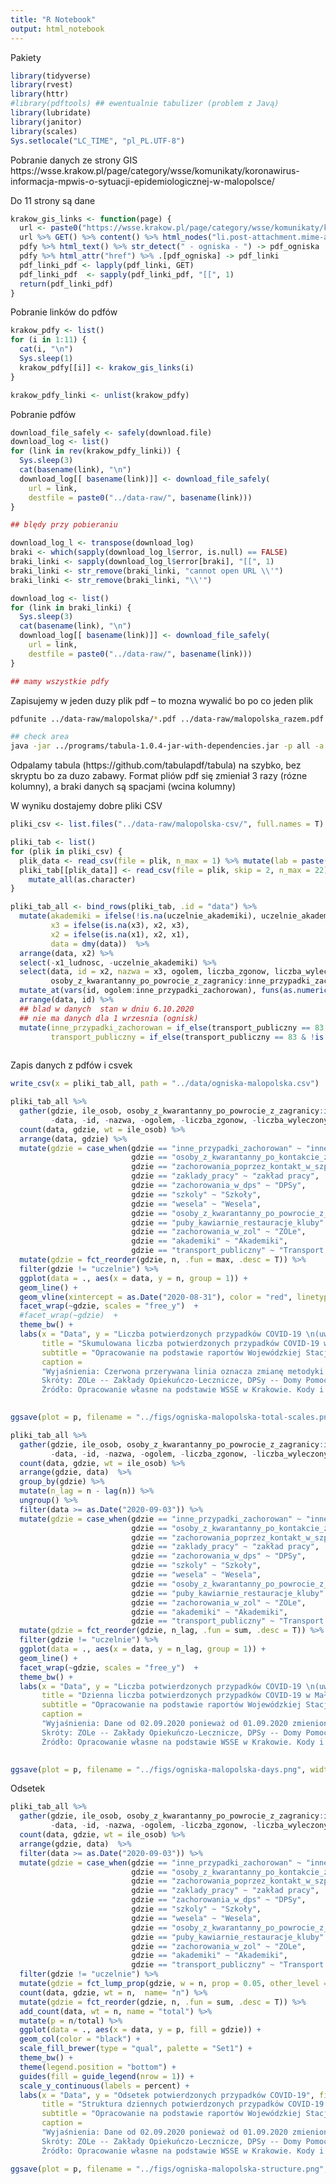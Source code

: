 ```yaml
---
title: "R Notebook"
output: html_notebook
---
```


Pakiety

```r
library(tidyverse)
library(rvest)
library(httr)
#library(pdftools) ## ewentualnie tabulizer (problem z Javą)
library(lubridate)
library(janitor)
library(scales)
Sys.setlocale("LC_TIME", "pl_PL.UTF-8")
```

Pobranie danych ze strony GIS https://wsse.krakow.pl/page/category/wsse/komunikaty/koronawirus-informacja-mpwis-o-sytuacji-epidemiologicznej-w-malopolsce/

Do 11 strony są dane 

```r

krakow_gis_links <- function(page) {
  url <- paste0("https://wsse.krakow.pl/page/category/wsse/komunikaty/koronawirus-informacja-mpwis-o-sytuacji-epidemiologicznej-w-malopolsce/page/", page, "/")
  url %>% GET() %>% content() %>% html_nodes("li.post-attachment.mime-application-pdf > a") -> pdfy
  pdfy %>% html_text() %>% str_detect(" - ogniska - ") -> pdf_ogniska
  pdfy %>% html_attr("href") %>% .[pdf_ogniska] -> pdf_linki
  pdf_linki_pdf <- lapply(pdf_linki, GET)
  pdf_linki_pdf  <- sapply(pdf_linki_pdf, "[[", 1)
  return(pdf_linki_pdf)
}

``` 

Pobranie linków do pdfów

```r
krakow_pdfy <- list()
for (i in 1:11) {
  cat(i, "\n")
  Sys.sleep(1)
  krakow_pdfy[[i]] <- krakow_gis_links(i) 
}

krakow_pdfy_linki <- unlist(krakow_pdfy)

```

Pobranie pdfów

```r
download_file_safely <- safely(download.file)
download_log <- list()
for (link in rev(krakow_pdfy_linki)) {
  Sys.sleep(3)
  cat(basename(link), "\n")
  download_log[[ basename(link)]] <- download_file_safely(
    url = link,  
    destfile = paste0("../data-raw/", basename(link)))
}

## blędy przy pobieraniu

download_log_l <- transpose(download_log)
braki <- which(sapply(download_log_l$error, is.null) == FALSE)
braki_linki <- sapply(download_log_l$error[braki], "[[", 1)
braki_linki <- str_remove(braki_linki, "cannot open URL \\'")
braki_linki <- str_remove(braki_linki, "\\'")

download_log <- list()
for (link in braki_linki) {
  Sys.sleep(3)
  cat(basename(link), "\n")
  download_log[[ basename(link)]] <- download_file_safely(
    url = link,  
    destfile = paste0("../data-raw/", basename(link)))
}

## mamy wszystkie pdfy
```

Zapisujemy w jeden duzy plik pdf -- to mozna wywalić bo po co jeden plik

```bash
pdfunite ../data-raw/malopolska/*.pdf ../data-raw/malopolska_razem.pdf
```


```bash
## check area
java -jar ../programs/tabula-1.0.4-jar-with-dependencies.jar -p all -a 37.36,37.886,385.705,811.4 -o ../data-raw/data_table.csv ../data-raw/malopolska_razem.pdf
```

Odpalamy tabula (https://github.com/tabulapdf/tabula) na szybko, bez skryptu bo za duzo zabawy. Format pliów pdf się zmieniał 3 razy (rózne kolumny), a braki danych są spacjami (wcina kolumny)

W wyniku dostajemy dobre pliki CSV

```r
pliki_csv <- list.files("../data-raw/malopolska-csv/", full.names = T)

pliki_tab <- list()
for (plik in pliki_csv) {
  plik_data <- read_csv(file = plik, n_max = 1) %>% mutate(lab = paste(X3, X4)) %>% pull(lab) %>% str_extract("\\d{1,2}\\.\\d{1,2}\\.\\d{4}")
  pliki_tab[[plik_data]] <- read_csv(file = plik, skip = 2, n_max = 22) %>%  janitor::clean_names()  %>%
    mutate_all(as.character)
}

pliki_tab_all <- bind_rows(pliki_tab, .id = "data") %>%
  mutate(akademiki = ifelse(!is.na(uczelnie_akademiki), uczelnie_akademiki, akademiki),
         x3 = ifelse(is.na(x3), x2, x3),
         x2 = ifelse(is.na(x1), x2, x1),
         data = dmy(data))  %>%
  arrange(data, x2) %>%
  select(-x1_ludnosc, -uczelnie_akademiki) %>%
  select(data, id = x2, nazwa = x3, ogolem, liczba_zgonow, liczba_wyleczonych, 
         osoby_z_kwarantanny_po_powrocie_z_zagranicy:inne_przypadki_zachorowan) %>%
  mutate_at(vars(id, ogolem:inne_przypadki_zachorowan), funs(as.numeric(str_remove_all(., " ")))) %>%
  arrange(data, id) %>%
  ## blad w danych  stan w dniu 6.10.2020 
  ## nie ma danych dla 1 wrzesnia (ognisk)
  mutate(inne_przypadki_zachorowan = if_else(transport_publiczny == 83 & !is.na(transport_publiczny), 83, inne_przypadki_zachorowan),
         transport_publiczny = if_else(transport_publiczny == 83 & !is.na(transport_publiczny), 0, transport_publiczny)) 
  
```

Zapis danych z pdfów i csvek

```r
write_csv(x = pliki_tab_all, path = "../data/ogniska-malopolska.csv")
```

```r
pliki_tab_all %>%
  gather(gdzie, ile_osob, osoby_z_kwarantanny_po_powrocie_z_zagranicy:inne_przypadki_zachorowan, 
         -data, -id, -nazwa, -ogolem, -liczba_zgonow, -liczba_wyleczonych) %>%
  count(data, gdzie, wt = ile_osob) %>%
  arrange(data, gdzie) %>%
  mutate(gdzie = case_when(gdzie == "inne_przypadki_zachorowan" ~ "inne przypadki",
                           gdzie == "osoby_z_kwarantanny_po_kontakcie_z_osoba_zakazona" ~ "kwarantanna: po kontakcie",
                           gdzie == "zachorowania_poprzez_kontakt_w_szpitalu_lub_przychodni" ~  "szpital lub przychodnia",
                           gdzie == "zaklady_pracy" ~ "zakład pracy",
                           gdzie == "zachorowania_w_dps" ~ "DPSy",
                           gdzie == "szkoly" ~ "Szkoły",
                           gdzie == "wesela" ~ "Wesela",
                           gdzie == "osoby_z_kwarantanny_po_powrocie_z_zagranicy" ~ "Kwarantanna: zagranica",
                           gdzie == "puby_kawiarnie_restauracje_kluby" ~ "Puby, kawiarnie, restauracje, kluby",
                           gdzie == "zachorowania_w_zol" ~ "ZOLe",
                           gdzie == "akademiki" ~ "Akademiki",
                           gdzie == "transport_publiczny" ~ "Transport publiczny")) %>%
  mutate(gdzie = fct_reorder(gdzie, n, .fun = max, .desc = T)) %>%
  filter(gdzie != "uczelnie") %>%
  ggplot(data = ., aes(x = data, y = n, group = 1)) +
  geom_line() + 
  geom_vline(xintercept = as.Date("2020-08-31"), color = "red", linetype = "dashed") + 
  facet_wrap(~gdzie, scales = "free_y")  +
  #facet_wrap(~gdzie)  +
  theme_bw() +
  labs(x = "Data", y = "Liczba potwierdzonych przypadków COVID-19 \n(uwaga na różne skale na wykresach)", 
       title = "Skumulowana liczba potwierdzonych przypadków COVID-19 w Małopolsce według ognisk",
       subtitle = "Opracowanie na podstawie raportów Wojewódzkiej Stacji Sanitarno-Epidemiologicznej w Krakowie",
       caption = 
       "Wyjaśnienia: Czerwona przerywana linia oznacza zmianę metodyki raportowania po 01.09.2020 (nie było rozróżnienia na szkoły, wesela itp). Dla 01.09.2020 nie ma raportu w pdf.
       Skróty: ZOLe -- Zakłady Opiekuńczo-Lecznicze, DPSy -- Domy Pomocy Społecznej, Kwarantanna -- dotyczy stwierdzenia zachorowania w trakcie odbywania kwarantanny (po wcześniejszym kontakcie).
       Źródło: Opracowanie własne na podstawie WSSE w Krakowie. Kody i dane dostępne są na https://github.com/BERENZ/covid-roznosci. Wszelkie błędy są po mojej stronie (@mberesewicz)") -> p
  

ggsave(plot = p, filename = "../figs/ogniska-malopolska-total-scales.png", width = 12, height = 6)
```



```r
pliki_tab_all %>%
  gather(gdzie, ile_osob, osoby_z_kwarantanny_po_powrocie_z_zagranicy:inne_przypadki_zachorowan, 
         -data, -id, -nazwa, -ogolem, -liczba_zgonow, -liczba_wyleczonych) %>%
  count(data, gdzie, wt = ile_osob) %>%
  arrange(gdzie, data)  %>%
  group_by(gdzie) %>%
  mutate(n_lag = n - lag(n)) %>%
  ungroup() %>%
  filter(data >= as.Date("2020-09-03")) %>%
  mutate(gdzie = case_when(gdzie == "inne_przypadki_zachorowan" ~ "inne przypadki",
                           gdzie == "osoby_z_kwarantanny_po_kontakcie_z_osoba_zakazona" ~ "kwarantanna: po kontakcie",
                           gdzie == "zachorowania_poprzez_kontakt_w_szpitalu_lub_przychodni" ~  "szpital lub przychodnia",
                           gdzie == "zaklady_pracy" ~ "zakład pracy",
                           gdzie == "zachorowania_w_dps" ~ "DPSy",
                           gdzie == "szkoly" ~ "Szkoły",
                           gdzie == "wesela" ~ "Wesela",
                           gdzie == "osoby_z_kwarantanny_po_powrocie_z_zagranicy" ~ "Kwarantanna: zagranica",
                           gdzie == "puby_kawiarnie_restauracje_kluby" ~ "Puby, kawiarnie, restauracje, kluby",
                           gdzie == "zachorowania_w_zol" ~ "ZOLe",
                           gdzie == "akademiki" ~ "Akademiki",
                           gdzie == "transport_publiczny" ~ "Transport publiczny")) %>%
  mutate(gdzie = fct_reorder(gdzie, n_lag, .fun = sum, .desc = T)) %>%
  filter(gdzie != "uczelnie") %>%
  ggplot(data = ., aes(x = data, y = n_lag, group = 1)) +
  geom_line() + 
  facet_wrap(~gdzie, scales = "free_y")  +
  theme_bw() +
  labs(x = "Data", y = "Liczba potwierdzonych przypadków COVID-19 \n(uwaga na różne skale na wykresach)", 
       title = "Dzienna liczba potwierdzonych przypadków COVID-19 w Małopolsce według ognisk",
       subtitle = "Opracowanie na podstawie raportów Wojewódzkiej Stacji Sanitarno-Epidemiologicznej w Krakowie",
       caption = 
       "Wyjaśnienia: Dane od 02.09.2020 ponieważ od 01.09.2020 zmieniono metodykę reportowania. Dla 01.09.2020 nie ma raportu w pdf.
       Skróty: ZOLe -- Zakłady Opiekuńczo-Lecznicze, DPSy -- Domy Pomocy Społecznej, Kwarantanna -- dotyczy stwierdzenia zachorowania w trakcie odbywania kwarantanny (po wcześniejszym kontakcie).
       Źródło: Opracowanie własne na podstawie WSSE w Krakowie. Kody i dane dostępne są na https://github.com/BERENZ/covid-roznosci. Wszelkie błędy są po mojej stronie (@mberesewicz)") -> p
  

ggsave(plot = p, filename = "../figs/ogniska-malopolska-days.png", width = 12, height = 6)
```


Odsetek

```r
pliki_tab_all %>%
  gather(gdzie, ile_osob, osoby_z_kwarantanny_po_powrocie_z_zagranicy:inne_przypadki_zachorowan, 
         -data, -id, -nazwa, -ogolem, -liczba_zgonow, -liczba_wyleczonych) %>%
  count(data, gdzie, wt = ile_osob) %>%
  arrange(gdzie, data)  %>%
  filter(data >= as.Date("2020-09-03")) %>%
  mutate(gdzie = case_when(gdzie == "inne_przypadki_zachorowan" ~ "inne przypadki",
                           gdzie == "osoby_z_kwarantanny_po_kontakcie_z_osoba_zakazona" ~ "kwarantanna: po kontakcie",
                           gdzie == "zachorowania_poprzez_kontakt_w_szpitalu_lub_przychodni" ~  "szpital lub przychodnia",
                           gdzie == "zaklady_pracy" ~ "zakład pracy",
                           gdzie == "zachorowania_w_dps" ~ "DPSy",
                           gdzie == "szkoly" ~ "Szkoły",
                           gdzie == "wesela" ~ "Wesela",
                           gdzie == "osoby_z_kwarantanny_po_powrocie_z_zagranicy" ~ "Kwarantanna: zagranica",
                           gdzie == "puby_kawiarnie_restauracje_kluby" ~ "Puby, kawiarnie, restauracje, kluby",
                           gdzie == "zachorowania_w_zol" ~ "ZOLe",
                           gdzie == "akademiki" ~ "Akademiki",
                           gdzie == "transport_publiczny" ~ "Transport publiczny")) %>%
  filter(gdzie != "uczelnie") %>%
  mutate(gdzie = fct_lump_prop(gdzie, w = n, prop = 0.05, other_level = "inne")) %>%
  count(data, gdzie, wt = n,  name= "n") %>%
  mutate(gdzie = fct_reorder(gdzie, n, .fun = sum, .desc = T)) %>%
  add_count(data, wt = n, name = "total") %>%
  mutate(p = n/total) %>%
  ggplot(data = ., aes(x = data, y = p, fill = gdzie)) +
  geom_col(color = "black") +
  scale_fill_brewer(type = "qual", palette = "Set1") +
  theme_bw() +
  theme(legend.position = "bottom") + 
  guides(fill = guide_legend(nrow = 1)) + 
  scale_y_continuous(labels = percent) +
  labs(x = "Data", y = "Odsetek potwierdzonych przypadków COVID-19", fill = "Ognisko",
       title = "Struktura dziennych potwierdzonych przypadków COVID-19 w Małopolsce według ognisk",
       subtitle = "Opracowanie na podstawie raportów Wojewódzkiej Stacji Sanitarno-Epidemiologicznej w Krakowie",
       caption = 
       "Wyjaśnienia: Dane od 02.09.2020 ponieważ od 01.09.2020 zmieniono metodykę reportowania. Dla 01.09.2020 nie ma raportu w pdf.
       Skróty: ZOLe -- Zakłady Opiekuńczo-Lecznicze, DPSy -- Domy Pomocy Społecznej, Kwarantanna -- dotyczy stwierdzenia zachorowania w trakcie odbywania kwarantanny (po wcześniejszym kontakcie).
       Źródło: Opracowanie własne na podstawie WSSE w Krakowie. Kody i dane dostępne są na https://github.com/BERENZ/covid-roznosci. Wszelkie błędy są po mojej stronie (@mberesewicz)") -> p

ggsave(plot = p, filename = "../figs/ogniska-malopolska-structure.png", width = 12, height = 6)

  
```

